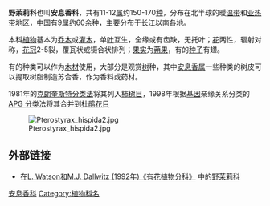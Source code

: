 {{Automatic Taxobox
| taxon = Styracaceae
| image = Halesia carolina0.jpg
| image_caption = 卡罗来那银铃 ''[[Halesia_carolina|Halesia carolina]]''
| authority = [[Barthélemy_Charles_Joseph_du_Mortier|Dumortier]]
| subdivision_ranks = [[属|属]]
| subdivision = 
[[赤杨叶属|赤杨叶属]]''[[Alniphyllum|Alniphyllum]]''<br/>
[[岐序野茉莉属|岐序野茉莉属]]''[[Bruinsmia|Bruinsmia]]''<br/>
[[银钟花属|银钟花属]]''[[Halesia|Halesia]]''<br/>
[[山茉莉属|山茉莉属]]''[[Huodendron|Huodendron]]''<br/>
[[陀螺果属|陀螺果属]]''[[Melliodendron|Melliodendron]]''<br/>
''[[Pamphilia|Pamphilia]]''<br/>
[[茉莉果属|茉莉果属]]''[[Parastyrax|Parastyrax]]''<br/>
[[白辛树属|白辛树属]]''[[Pterostyrax|Pterostyrax]]''<br/>
[[木瓜红属|木瓜红属]]''[[Rehderodendron|Rehderodendron]]''<br/>
[[秤锤树属|秤锤树属]]''[[Sinojackia|Sinojackia]]''<br/>
[[安息香属|安息香属]]''[[Styrax|Styrax]]''
}}

'''野茉莉科'''也叫'''安息香科'''，共有11-12[[属|属]]约150-170[[种|种]]，分布在北半球的暖[[温带|温带]]和[[亚热带|亚热带]]地区，[[中国|中国]]有9属约60余种，主要分布于[[长江|长江]]以南各地。

本科[[植物|植物]]基本为[[乔木|乔木]]或[[灌木|灌木]]，单[[叶|叶]]互生，全缘或有齿缺，无托叶；[[花|花]]两性，辐射对称，[[花冠|花冠]]2-5裂，覆瓦状或镊合状排列；[[果实|果实]]为[[蒴果|蒴果]]，有的[[种子|种子]]有翅。

有的种类可以作为[[木材|木材]]使用，大部分是观赏[[树|树]]种，其中[[安息香属|安息香属]]一些种类的树皮可以提取树脂制造苏合香，作为香料或药材。

1981年的[[克朗奎斯特分类法|克朗奎斯特分类法]]将其列入[[柿树目|柿树目]]，1998年根据[[基因|基因]]亲缘关系分类的[[APG_分类法|APG 分类法]]将其合并到[[杜鹃花目|杜鹃花目]]

[[File:Pterostyrax_hispida2.jpg|left]]

== 外部链接 ==
* 在[http://delta-intkey.com/angio/ L. Watson和M.J. Dallwitz (1992年)《有花植物分科》] {{Wayback|url=http://delta-intkey.com/angio/ |date=20070103200438 }}中的[http://delta-intkey.com/angio/www/styracac.htm 野茉莉科] {{Wayback|url=http://delta-intkey.com/angio/www/styracac.htm |date=20190801212919 }}
{{Taxonbar|from=Q877464}}

[[Category:安息香科|]]
[[Category:植物科名|Category:植物科名]]